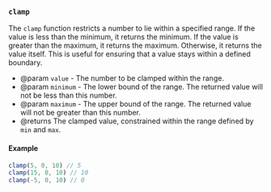 ### `clamp`

The `clamp` function restricts a number to lie within a specified range. If
the value is less than the minimum, it returns the minimum. If the value is
greater than the maximum, it returns the maximum. Otherwise, it returns the
value itself. This is useful for ensuring that a value stays within a
defined boundary.

- @param `value` - The number to be clamped within the range.
- @param `minimum` - The lower bound of the range. The returned value will not be
  less than this number.
- @param `maximum` - The upper bound of the range. The returned value will not be
  greater than this number.
- @returns The clamped value, constrained within the range defined by `min`
  and `max`.

#### Example

```ts
clamp(5, 0, 10) // 5
clamp(15, 0, 10) // 10
clamp(-5, 0, 10) // 0
```
